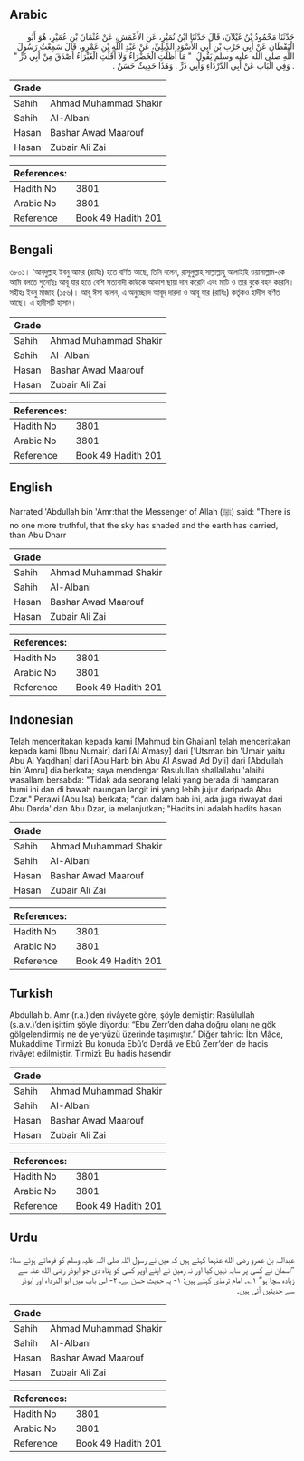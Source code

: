 ## Arabic

<div dir="rtl" lang="ar" style={{fontSize:'larger',backgroundColor:'#f8f9fa',padding:20}}>حَدَّثَنَا مَحْمُودُ بْنُ غَيْلاَنَ، قَالَ حَدَّثَنَا ابْنُ نُمَيْرٍ، عَنِ الأَعْمَشِ، عَنْ عُثْمَانَ بْنِ عُمَيْرٍ، هُوَ أَبُو الْيَقْظَانِ عَنْ أَبِي حَرْبِ بْنِ أَبِي الأَسْوَدِ الدِّيلِيِّ، عَنْ عَبْدِ اللَّهِ بْنِ عَمْرٍو، قَالَ سَمِعْتُ رَسُولَ اللَّهِ صلى الله عليه وسلم يَقُولُ ‏ "‏ مَا أَظَلَّتِ الْخَضْرَاءُ وَلاَ أَقَلَّتِ الْغَبْرَاءُ أَصْدَقَ مِنْ أَبِي ذَرٍّ ‏"‏ ‏.‏ وَفِي الْبَابِ عَنْ أَبِي الدَّرْدَاءِ وَأَبِي ذَرٍّ ‏.‏ وَهَذَا حَدِيثٌ حَسَنٌ ‏.‏</div><div style={{backgroundColor:'#f8f9fa',padding:20, marginBottom: 10}}><table>
      <thead>
        <tr>
          <th>Grade</th>
          <th></th>
        </tr>
      </thead>
      <tbody>
<tr><td>Sahih</td><td>Ahmad Muhammad Shakir</td></tr><tr><td>Sahih</td><td>Al-Albani</td></tr><tr><td>Hasan</td><td>Bashar Awad Maarouf</td></tr><tr><td>Hasan</td><td>Zubair Ali Zai</td></tr></tbody></table><table>
        <thead>
          <tr>
            <th>References:</th>
            <th></th>
          </tr>
        </thead>
        <tbody><tr><td>Hadith No</td><td>3801</td></tr><tr><td>Arabic No</td><td>3801</td></tr><tr><td>Reference</td><td>Book 49 Hadith 201</td></tr></tbody></table></div>

## Bengali

<div dir="ltr" lang="bn" style={{fontSize:'larger',backgroundColor:'#f8f9fa',padding:20}}>৩৮০১। 'আবদুল্লাহ ইবনু আমর (রাযিঃ) হতে বর্ণিত আছে, তিনি বলেন, রাসূলুল্লাহ সাল্লাল্লাহু আলাইহি ওয়াসাল্লাম-কে আমি বলতে শুনেছিঃ আবূ যার হতে বেশি সত্যবাদী কাউকে আকাশ ছায়া দান করেনি এবং মাটি ও তার বুকে বহন করেনি। সহীহঃ ইবনু মাজাহ (১৫৬)। আবূ ঈসা বলেন, এ অনুচ্ছেদে আবূদ দারদা ও আবূ যার (রাযিঃ) কর্তৃকও হাদীস বর্ণিত আছে। এ হাদীসটি হাসান।</div><div style={{backgroundColor:'#f8f9fa',padding:20, marginBottom: 10}}><table>
      <thead>
        <tr>
          <th>Grade</th>
          <th></th>
        </tr>
      </thead>
      <tbody>
<tr><td>Sahih</td><td>Ahmad Muhammad Shakir</td></tr><tr><td>Sahih</td><td>Al-Albani</td></tr><tr><td>Hasan</td><td>Bashar Awad Maarouf</td></tr><tr><td>Hasan</td><td>Zubair Ali Zai</td></tr></tbody></table><table>
        <thead>
          <tr>
            <th>References:</th>
            <th></th>
          </tr>
        </thead>
        <tbody><tr><td>Hadith No</td><td>3801</td></tr><tr><td>Arabic No</td><td>3801</td></tr><tr><td>Reference</td><td>Book 49 Hadith 201</td></tr></tbody></table></div>

## English

<div dir="ltr" lang="en" style={{fontSize:'larger',backgroundColor:'#f8f9fa',padding:20}}>Narrated 'Abdullah bin 'Amr:that the Messenger of Allah (ﷺ) said: "There is no one more truthful, that the sky has shaded and the earth has carried, than Abu Dharr</div><div style={{backgroundColor:'#f8f9fa',padding:20, marginBottom: 10}}><table>
      <thead>
        <tr>
          <th>Grade</th>
          <th></th>
        </tr>
      </thead>
      <tbody>
<tr><td>Sahih</td><td>Ahmad Muhammad Shakir</td></tr><tr><td>Sahih</td><td>Al-Albani</td></tr><tr><td>Hasan</td><td>Bashar Awad Maarouf</td></tr><tr><td>Hasan</td><td>Zubair Ali Zai</td></tr></tbody></table><table>
        <thead>
          <tr>
            <th>References:</th>
            <th></th>
          </tr>
        </thead>
        <tbody><tr><td>Hadith No</td><td>3801</td></tr><tr><td>Arabic No</td><td>3801</td></tr><tr><td>Reference</td><td>Book 49 Hadith 201</td></tr></tbody></table></div>

## Indonesian

<div dir="ltr" lang="id" style={{fontSize:'larger',backgroundColor:'#f8f9fa',padding:20}}>Telah menceritakan kepada kami [Mahmud bin Ghailan] telah menceritakan kepada kami [Ibnu Numair] dari [Al A'masy] dari ['Utsman bin 'Umair yaitu Abu Al Yaqdhan] dari [Abu Harb bin Abu Al Aswad Ad Dyli] dari [Abdullah bin 'Amru] dia berkata; saya mendengar Rasulullah shallallahu 'alaihi wasallam bersabda: "Tidak ada seorang lelaki yang berada di hamparan bumi ini dan di bawah naungan langit ini yang lebih jujur daripada Abu Dzar." Perawi (Abu Isa) berkata; "dan dalam bab ini, ada juga riwayat dari Abu Darda' dan Abu Dzar, ia melanjutkan; "Hadits ini adalah hadits hasan</div><div style={{backgroundColor:'#f8f9fa',padding:20, marginBottom: 10}}><table>
      <thead>
        <tr>
          <th>Grade</th>
          <th></th>
        </tr>
      </thead>
      <tbody>
<tr><td>Sahih</td><td>Ahmad Muhammad Shakir</td></tr><tr><td>Sahih</td><td>Al-Albani</td></tr><tr><td>Hasan</td><td>Bashar Awad Maarouf</td></tr><tr><td>Hasan</td><td>Zubair Ali Zai</td></tr></tbody></table><table>
        <thead>
          <tr>
            <th>References:</th>
            <th></th>
          </tr>
        </thead>
        <tbody><tr><td>Hadith No</td><td>3801</td></tr><tr><td>Arabic No</td><td>3801</td></tr><tr><td>Reference</td><td>Book 49 Hadith 201</td></tr></tbody></table></div>

## Turkish

<div dir="ltr" lang="tr" style={{fontSize:'larger',backgroundColor:'#f8f9fa',padding:20}}>Abdullah b. Amr (r.a.)’den rivâyete göre, şöyle demiştir: Rasûlullah (s.a.v.)’den işittim şöyle diyordu: “Ebu Zerr’den daha doğru olanı ne gök gölgelendirmiş ne de yeryüzü üzerinde taşımıştır.” Diğer tahric: İbn Mâce, Mukaddime Tirmizî: Bu konuda Ebû’d Derdâ ve Ebû Zerr’den de hadis rivâyet edilmiştir. Tirmizî: Bu hadis hasendir</div><div style={{backgroundColor:'#f8f9fa',padding:20, marginBottom: 10}}><table>
      <thead>
        <tr>
          <th>Grade</th>
          <th></th>
        </tr>
      </thead>
      <tbody>
<tr><td>Sahih</td><td>Ahmad Muhammad Shakir</td></tr><tr><td>Sahih</td><td>Al-Albani</td></tr><tr><td>Hasan</td><td>Bashar Awad Maarouf</td></tr><tr><td>Hasan</td><td>Zubair Ali Zai</td></tr></tbody></table><table>
        <thead>
          <tr>
            <th>References:</th>
            <th></th>
          </tr>
        </thead>
        <tbody><tr><td>Hadith No</td><td>3801</td></tr><tr><td>Arabic No</td><td>3801</td></tr><tr><td>Reference</td><td>Book 49 Hadith 201</td></tr></tbody></table></div>

## Urdu

<div dir="rtl" lang="ur" style={{fontSize:'larger',backgroundColor:'#f8f9fa',padding:20}}>عبداللہ بن عمرو رضی الله عنہما کہتے ہیں کہ میں نے رسول اللہ صلی اللہ علیہ وسلم کو فرماتے ہوئے سنا: ”آسمان نے کسی پر سایہ نہیں کیا اور نہ زمین نے اپنے اوپر کسی کو پناہ دی جو ابوذر رضی الله عنہ سے زیادہ سچا ہو“ ۱؎۔ امام ترمذی کہتے ہیں: ۱- یہ حدیث حسن ہے، ۲- اس باب میں ابو الدرداء اور ابوذر سے حدیثیں آئی ہیں۔</div><div style={{backgroundColor:'#f8f9fa',padding:20, marginBottom: 10}}><table>
      <thead>
        <tr>
          <th>Grade</th>
          <th></th>
        </tr>
      </thead>
      <tbody>
<tr><td>Sahih</td><td>Ahmad Muhammad Shakir</td></tr><tr><td>Sahih</td><td>Al-Albani</td></tr><tr><td>Hasan</td><td>Bashar Awad Maarouf</td></tr><tr><td>Hasan</td><td>Zubair Ali Zai</td></tr></tbody></table><table>
        <thead>
          <tr>
            <th>References:</th>
            <th></th>
          </tr>
        </thead>
        <tbody><tr><td>Hadith No</td><td>3801</td></tr><tr><td>Arabic No</td><td>3801</td></tr><tr><td>Reference</td><td>Book 49 Hadith 201</td></tr></tbody></table></div>